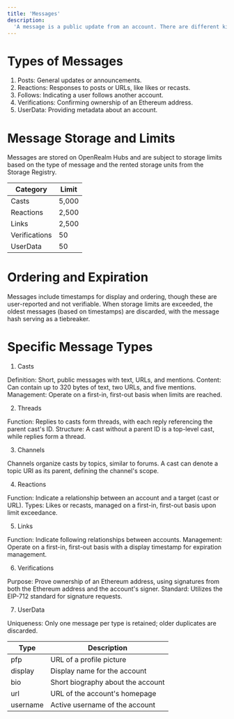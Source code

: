 ```yaml
---
title: 'Messages'
description:
  'A message is a public update from an account. There are different kinds of messages like posts, reactions, or follows. They are signed by an account and stored on OpenRealm Hubs. A message is encoded as a protobuf, hashed with Blake3, and signed with an Ed25519 signature from the accounts signer.'
---
```


# Types of Messages 

1. Posts: General updates or announcements.
2. Reactions: Responses to posts or URLs, like likes or recasts.
3. Follows: Indicating a user follows another account.
4. Verifications: Confirming ownership of an Ethereum address.
5. UserData: Providing metadata about an account.

# Message Storage and Limits

Messages are stored on OpenRealm Hubs and are subject to storage limits based on the type of message and the rented storage units from the Storage Registry.

| Category      | Limit           |
|---------------|-----------------|
| Casts         | 5,000           |
| Reactions     | 2,500           |
| Links         | 2,500           |
| Verifications | 50              |
| UserData      | 50              |


# Ordering and Expiration

Messages include timestamps for display and ordering, though these are user-reported and not verifiable.
When storage limits are exceeded, the oldest messages (based on timestamps) are discarded, with the message hash serving as a tiebreaker.

# Specific Message Types

1. Casts

Definition: Short, public messages with text, URLs, and mentions.
Content: Can contain up to 320 bytes of text, two URLs, and five mentions.
Management: Operate on a first-in, first-out basis when limits are reached.

2. Threads

Function: Replies to casts form threads, with each reply referencing the parent cast's ID.
Structure: A cast without a parent ID is a top-level cast, while replies form a thread.

3. Channels

Channels organize casts by topics, similar to forums. A cast can denote a topic URI as its parent, defining the channel's scope.

4. Reactions

Function: Indicate a relationship between an account and a target (cast or URL).
Types: Likes or recasts, managed on a first-in, first-out basis upon limit exceedance.

5. Links

Function: Indicate following relationships between accounts.
Management: Operate on a first-in, first-out basis with a display timestamp for expiration management.

6. Verifications

Purpose: Prove ownership of an Ethereum address, using signatures from both the Ethereum address and the account's signer.
Standard: Utilizes the EIP-712 standard for signature requests.

7. UserData

Uniqueness: Only one message per type is retained; older duplicates are discarded.

| Type      | Description                               |
|-----------|-------------------------------------------|
| pfp       | URL of a profile picture                  |
| display   | Display name for the account              |
| bio       | Short biography about the account         |
| url       | URL of the account's homepage             |
| username  | Active username of the account            |